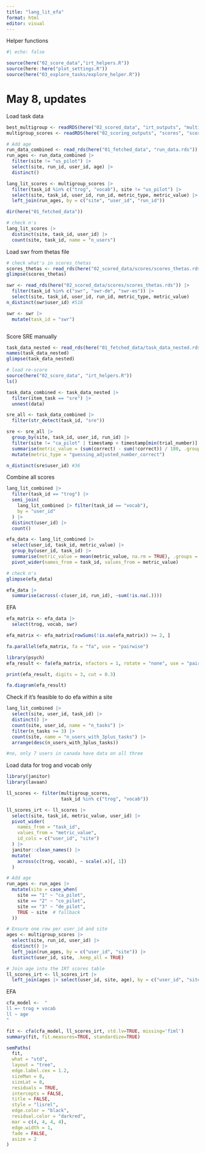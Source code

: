 ```yaml
---
title: "lang_lit_efa"
format: html
editor: visual
---
```


Helper functions

```r
#| echo: false

source(here("02_score_data","irt_helpers.R"))
source(here::here("plot_settings.R"))
source(here("03_explore_tasks/explore_helper.R"))

```

# May 8, updates
Load task data

```r
best_multigroup <- readRDS(here("02_scored_data", "irt_outputs", "multigroup_best_outputs.rds"))
multigroup_scores <- readRDS(here("02_scoring_outputs", "scores", "scores_multigroup.rds"))

# Add age
run_data_combined <- read_rds(here("01_fetched_data", "run_data.rds"))
run_ages <- run_data_combined |>
  filter(site != "us_pilot") |>
  select(site, run_id, user_id, age) |>
  distinct()

lang_lit_scores <- multigroup_scores |>
  filter(task_id %in% c("trog", "vocab"), site != "us_pilot") |>
  select(site, task_id, user_id, run_id, metric_type, metric_value) |>
  left_join(run_ages, by = c("site", "user_id", "run_id"))

dir(here("01_fetched_data"))

# check n's
lang_lit_scores |>
  distinct(site, task_id, user_id) |>
  count(site, task_id, name = "n_users")


```

Load swr from thetas file

```r
# check what's in scores_thetas
scores_thetas <- read_rds(here("02_scored_data/scores/scores_thetas.rds"))
glimpse(scores_thetas)

swr <- read_rds(here("02_scored_data/scores/scores_thetas.rds")) |>
  filter(task_id %in% c("swr", "swr-de", "swr-es")) |>
  select(site, task_id, user_id, run_id, metric_type, metric_value)
n_distinct(swr$user_id) #518

swr <- swr |>
  mutate(task_id = "swr")



```

Score SRE manually

```r
task_data_nested <- read_rds(here("01_fetched_data/task_data_nested.rds"))
names(task_data_nested)
glimpse(task_data_nested)

# load re-score
source(here("02_score_data", "irt_helpers.R"))
ls()

task_data_combined <- task_data_nested |>
  filter(item_task == "sre") |>
  unnest(data)

sre_all <- task_data_combined |>
  filter(str_detect(task_id, "sre"))

sre <- sre_all |>
  group_by(site, task_id, user_id, run_id) |>
  filter(site != "ca_pilot" | timestamp < timestamp[min(trial_number)] + 180) |>
  summarise(metric_value = (sum(correct) - sum(!correct)) / 180, .groups = "drop") |>
  mutate(metric_type = "guessing_adjusted_number_correct")

n_distinct(sre$user_id) #36

```

Combine all scores

```r

lang_lit_combined |>
  filter(task_id == "trog") |>
  semi_join(
    lang_lit_combined |> filter(task_id == "vocab"),
    by = "user_id"
  ) |> 
  distinct(user_id) |> 
  count()

efa_data <- lang_lit_combined |>
  select(user_id, task_id, metric_value) |>
  group_by(user_id, task_id) |>
  summarise(metric_value = mean(metric_value, na.rm = TRUE), .groups = "drop") |>
  pivot_wider(names_from = task_id, values_from = metric_value)

# check n's
glimpse(efa_data)

efa_data |>
  summarise(across(-c(user_id, run_id), ~sum(!is.na(.))))
```

EFA

```r

efa_matrix <- efa_data |>
  select(trog, vocab, swr)

efa_matrix <- efa_matrix[rowSums(!is.na(efa_matrix)) >= 2, ]

fa.parallel(efa_matrix, fa = "fa", use = "pairwise")

library(psych)
efa_result <- fa(efa_matrix, nfactors = 1, rotate = "none", use = "pairwise", fm = "ml")

print(efa_result, digits = 3, cut = 0.3)

fa.diagram(efa_result)


```
Check if it's feasible to do efa within a site

```r
lang_lit_combined |>
  select(site, user_id, task_id) |>
  distinct() |>
  count(site, user_id, name = "n_tasks") |>
  filter(n_tasks >= 3) |>
  count(site, name = "n_users_with_3plus_tasks") |>
  arrange(desc(n_users_with_3plus_tasks))

#no, only 7 users in canada have data on all three
```

Load data for trog and vocab only

```r
library(janitor)
library(lavaan)

ll_scores <- filter(multigroup_scores, 
                    task_id %in% c("trog", "vocab"))  

ll_scores_irt <- ll_scores |>
  select(site, task_id, metric_value, user_id) |>
  pivot_wider(
    names_from = "task_id", 
    values_from = "metric_value", 
    id_cols = c("user_id", "site")
  ) |>
  janitor::clean_names() |>
  mutate(
    across(c(trog, vocab), ~ scale(.x)[, 1])
  )

# Add age
run_ages <- run_ages |>
  mutate(site = case_when(
    site == "1" ~ "ca_pilot",
    site == "2" ~ "co_pilot",
    site == "3" ~ "de_pilot",
    TRUE ~ site  # fallback
  ))

# Ensure one row per user_id and site
ages <- multigroup_scores |>
  select(site, run_id, user_id) |>
  distinct() |>
  left_join(run_ages, by = c("user_id", "site")) |>
  distinct(user_id, site, .keep_all = TRUE) 

# Join age into the IRT scores table
ll_scores_irt <- ll_scores_irt |>
  left_join(ages |> select(user_id, site, age), by = c("user_id", "site"))

```

EFA

```r
cfa_model <-  "
ll =~ trog + vocab 
ll ~ age
"

fit <- cfa(cfa_model, ll_scores_irt, std.lv=TRUE, missing='fiml')
summary(fit, fit.measures=TRUE, standardize=TRUE)

semPaths(
  fit,
  what = "std",
  layout = "tree",
  edge.label.cex = 1.2,
  sizeMan = 8,
  sizeLat = 8,
  residuals = TRUE,
  intercepts = FALSE,
  title = FALSE,
  style = "lisrel",
  edge.color = "black",
  residual.color = "darkred",
  mar = c(4, 4, 4, 4),
  edge.width = 1,
  fade = FALSE,
  asize = 2                 
)

```


```r

```

```r

```
